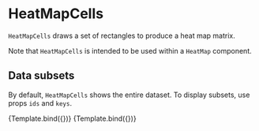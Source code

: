 
# HeatMapCells

<Meta title="Addons/Matrix/HeatMapCells" />

`HeatMapCells` draws a set of rectangles to produce a heat map matrix.

<ArgsTable of={HeatMapCells} />

Note that `HeatMapCells` is intended to be used within a `HeatMap` component.

## Data subsets

By default, `HeatMapCells` shows the entire dataset. To display subsets, use props `ids` and `keys`.

<Canvas>
    <Story
        name="selected ids"
        args={{
            ids: ['alpha', 'beta'],
            style: { strokeWidth: 1, stroke: '#222222' },
        }}
        component={HeatMapCells}
        decorators={[ChartHeatMapDecorator]}
    >
        {Template.bind({})}
    </Story>
    <Story
        name="selected keys"
        args={{ keys: ['x', 'y'], style: { strokeWidth: 1, stroke: '#222222' } }}
        component={HeatMapCells}
        decorators={[ChartHeatMapDecorator]}
    >
        {Template.bind({})}
    </Story>
</Canvas>
